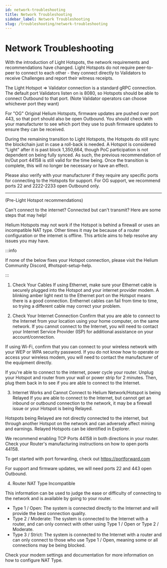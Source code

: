 ```yaml
---
id: network-troubleshooting
title: Network Troubleshooting
sidebar_label: Network Troubleshooting
slug: /troubleshooting/network-troubleshooting
---
```


# Network Troubleshooting

With the introduction of Light Hotspots, the network requirements and recommendations have changed. Light Hotspots do not require peer-to-peer to connect to each other - they connect directly to Validators to receive Challenges and report their witness receipts.

The Light Hotspot => Validator connection is a standard gRPC connection.  The default port Validators listen on is 8080, so Hotspots should be able to connect Outbound to that port. (Note Validator operators can choose whichever port they want)  

For "OG" Original Helium Hotspots, firmware updates are pushed over port 443, so that port should also be open Outbound.  You should check with your manufacturer to see which port they use to push firmware updates to ensure they can be received.

During the remaining transition to Light Hotspots, the Hotspots do still sync the blockchain just in case a roll-back is needed.  A Hotspot is considered "Light" after it is past block 1,350,664, though PoC participation is not dependent on being fully synced.  As such, the previous recommendation of In/Out port 44158 is still valid for the time being.  Once the transition is complete, this will no longer be necessary or have an effect. 

Please also verify with your manufacturer if they require any specific ports for connecting to the Hotspots for support. For OG support, we recommend ports 22 and 2222-2233 open Outbound only. 

_________________

(Pre-Light Hotspot recommendations)

Can't connect to the internet? Connected but can't transmit? Here are some steps
that may help!

Helium Hotspots may not work if the Hotspot is behind a firewall or uses an
incompatible NAT type. Other times it may be because of a router configuration
or the internet is offline. This article aims to help resolve any issues you may
have.

:::info

If none of the below fixes your Hotspot connection, please visit the Helium
Community Discord, #hotspot-setup-help.

:::

1. Check Your Cables If using Ethernet, make sure your Ethernet cable is
   securely plugged into the Hotspot and your internet provider modem. A
   blinking amber light next to the Ethernet port on the Hotspot means there is
   a good connection. Enthernet cables can fail from time to time, so trying a
   different cable may correct your problem.

2. Check Your Internet Connection Confirm that you are able to connect to the
   Internet from your location using your home computer, on the same network. If
   you cannot connect to the Internet, you will need to contact your Internet
   Service Provider (ISP) for additional assistance on your account/connection.

If using Wi-Fi, confirm that you can connect to your wireless network with your
WEP or WPA security password. If you do not know how to operate or access your
wireless modem, you will need to contact the manufacturer of the equipment
directly.

If you're able to connect to the internet, power cycle your router. Unplug your
Hotspot and router from your wall or power strip for 2 minutes. Then, plug them
back in to see if you are able to connect to the Internet.

3. Internet Works and Cannot Connect to Helium Network/Hotspot is being Relayed
   If you are able to connect to the Internet, but cannot get an inbound or
   outbound connection to the network, it may be a firewall issue or your
   Hotspot is being Relayed.

Hotspots being Relayed are not directly connected to the internet, but through
another Hotspot on the network and can adversely affect mining and earnings.
Relayed Hotspots can be identified in Explorer.

We recommend enabling TCP Ports 44158 in both directions in your router. Check
your Router's manufacturing instructions on how to open ports 44158. 

To get started with port forwarding, check out https://portforward.com

For support and firmware updates, we will need ports 22 and 443 open Outbound.

4. Router NAT Type Incompatible

This information can be used to judge the ease or difficulty of connecting to
the network and is available by going to your router.

- Type 1 / Open: The system is connected directly to the Internet and will
  provide the best connection quality.
- Type 2 / Moderate: The system is connected to the Internet with a router, and
  can only connect with other using Type 1 / Open or Type 2 / Moderate.
- Type 3 / Strict: The system is connected to the Internet with a router and can
  only connect to those who use Type 1 / Open, meaning some or all connections
  may be being blocked.

Check your modem settings and documentation for more information on how to
configure NAT Type.
